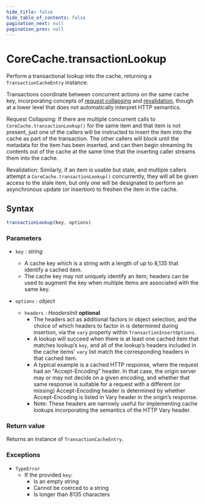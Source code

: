 ```yaml
---
hide_title: false
hide_table_of_contents: false
pagination_next: null
pagination_prev: null
---
```


# CoreCache.transactionLookup

Perform a transactional lookup into the cache, returning a `TransactionCacheEntry` instance.

Transactions coordinate between concurrent actions on the same cache key, incorporating concepts of [request collapsing](https://developer.fastly.com/learning/concepts/request-collapsing/) and [revalidation](https://developer.fastly.com/learning/concepts/stale/), though at a lower level that does not automatically interpret HTTP semantics.

Request Collapsing:
If there are multiple concurrent calls to `CoreCache.transactionLookup()` for the same item and that item is not present,
just one of the callers will be instructed to insert the item into the cache as part of the transaction.
The other callers will block until the metadata for the item has been inserted, and can then begin streaming its contents out of the cache at the same time that the inserting caller streams them into the cache.

Revalidation:
Similarly, if an item is usable but stale, and multiple callers attempt a `CoreCache.transactionLookup()` concurrently, they will all be given access to the stale item, but only one will be designated to perform an asynchronous update (or insertion) to freshen the item in the cache.

## Syntax

```js
transactionLookup(key, options)
```

### Parameters

- `key` _: string_
  - A cache key which is a string with a length of up to 8,135 that identify a cached item.
  - The cache key may not uniquely identify an item; headers can be used to augment the key when multiple items are associated with the same key.

- `options` _: object_
  - `headers` _: HeadersInit_ __optional__
    - The headers act as additional factors in object selection, and the choice of which headers to factor in is determined during insertion, via the `vary` property within `TransactionInsertOptions`.
    - A lookup will succeed when there is at least one cached item that matches lookup’s `key`, and all of the lookup’s headers included in the cache items’ `vary` list match the corresponding headers in that cached item.
    - A typical example is a cached HTTP response, where the request had an "Accept-Encoding" header. In that case, the origin server may or may not decide on a given encoding, and whether that same response is suitable for a request with a different (or missing) Accept-Encoding header is determined by whether Accept-Encoding is listed in Vary header in the origin’s response.
    - Note: These headers are narrowly useful for implementing cache lookups incorporating the semantics of the HTTP Vary header.

### Return value

Returns an instance of `TransactionCacheEntry`.

### Exceptions

- `TypeError`
  - If the provided `key`:
    - Is an empty string
    - Cannot be coerced to a string
    - Is longer than 8135 characters

